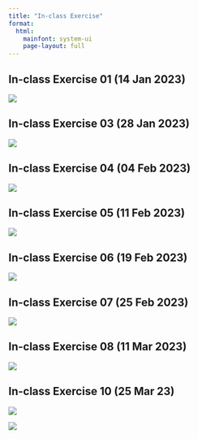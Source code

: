 ```yaml
---
title: "In-class Exercise"
format: 
  html:
    mainfont: system-ui
    page-layout: full
---
```


## In-class Exercise 01 (14 Jan 2023)

[![](In-class_Ex/In-class_Ex01/In-class_Ex01.png){fig-align="left"}](https://public.tableau.com/views/In-class_Ex01_16736930308190/SalesandProfitSummary?:language=en-US&:display_count=n&:origin=viz_share_link)

## In-class Exercise 03 (28 Jan 2023)

[![](In-class_Ex/In-class_Ex03/In-class_Ex03.png){fig-align="left"}](https://public.tableau.com/views/In-class_Ex03_16748826143570/Dashboard1?:language=en-US&:display_count=n&:origin=viz_share_link)

## In-class Exercise 04 (04 Feb 2023)

![]()![](In-class_Ex/In-class_Ex04/In-class_Ex04.jpg)

## In-class Exercise 05 (11 Feb 2023)

[![](In-class_Ex/In-class_Ex05/In-class_Ex05.jpg)](In-class_Ex/In-class_Ex05/In-class_Ex05.html)

## In-class Exercise 06 (19 Feb 2023)

[![](In-class_Ex/In-class_Ex06/7.png)](In-class_Ex/In-class_Ex06/In-class_Ex06.html)

## In-class Exercise 07 (25 Feb 2023)

[![](In-class_Ex/In-class_Ex07/In-class_Ex07.png)](In-class_Ex/In-class_Ex07/In-class_Ex07.html)

## In-class Exercise 08 (11 Mar 2023)

[![](images/image-1518861109.png)](In-class_Ex/In-class_Ex08/In-class_Ex08.html)

## In-class Exercise 10 (25 Mar 23)

[![](In-class_Ex/In-class_Ex10/Dashboard%201.png)](https://public.tableau.com/views/in-classexercise10/Dashboard1?:language=en-US&publish=yes&:display_count=n&:origin=viz_share_link)

[![](images/image-207197401.png)](In-class_Ex/In-class_Ex10/In-class_Ex10.html)
